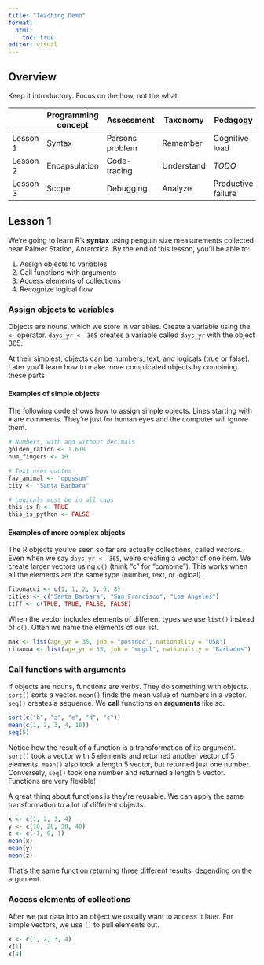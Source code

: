 ```yaml
---
title: "Teaching Demo"
format: 
  html:
    toc: true
editor: visual
---
```


## Overview

Keep it introductory. Focus on the how, not the what.

|          | Programming concept | Assessment      | Taxonomy   | Pedagogy           |
|----------|---------------------|-----------------|------------|--------------------|
| Lesson 1 | Syntax              | Parsons problem | Remember   | Cognitive load     |
| Lesson 2 | Encapsulation       | Code-tracing    | Understand | *TODO*             |
| Lesson 3 | Scope               | Debugging       | Analyze    | Productive failure |

## Lesson 1

We're going to learn R's **syntax** using penguin size measurements collected near Palmer Station, Antarctica. By the end of this lesson, you'll be able to:

1.  Assign objects to variables
2.  Call functions with arguments
3.  Access elements of collections
4.  Recognize logical flow

### Assign objects to variables

Objects are nouns, which we store in variables. Create a variable using the `<-` operator. `days_yr <- 365` creates a variable called `days_yr` with the object 365.

At their simplest, objects can be numbers, text, and logicals (true or false). Later you'll learn how to make more complicated objects by combining these parts.

#### Examples of simple objects

The following code shows how to assign simple objects. Lines starting with `#` are comments. They're just for human eyes and the computer will ignore them.

``` r
# Numbers, with and without decimals
golden_ration <- 1.618
num_fingers <- 10

# Text uses quotes
fav_animal <- "opossum"
city <- "Santa Barbara"

# Logicals must be in all caps
this_is_R <- TRUE
this_is_python <- FALSE
```

#### Examples of more complex objects

The R objects you've seen so far are actually collections, called *vectors*. Even when we say `days_yr <- 365`, we're creating a vector of one item. We create larger vectors using `c()` (think "c" for "combine"). This works when all the elements are the same type (number, text, or logical).

``` r
fibonacci <- c(1, 1, 2, 3, 5, 8)
cities <- c("Santa Barbara", "San Francisco", "Los Angeles")
ttff <- c(TRUE, TRUE, FALSE, FALSE)
```

When the vector includes elements of different types we use `list()` instead of `c()`. Often we name the elements of our list.

``` r
max <- list(age_yr = 35, job = "postdoc", nationality = "USA")
rihanna <- list(age_yr = 35, job = "mogul", nationality = "Barbados")
```

### Call functions with arguments

If objects are nouns, functions are verbs. They do something with objects. `sort()` sorts a vector. `mean()` finds the mean value of numbers in a vector. `seq()` creates a sequence. We **call** functions on **arguments** like so.

``` r
sort(c("b", "a", "e", "d", "c"))
mean(c(1, 2, 3, 4, 10))
seq(5)
```

Notice how the result of a function is a transformation of its argument. `sort()` took a vector with 5 elements and returned another vector of 5 elements. `mean()` also took a length 5 vector, but returned just one number. Conversely, `seq()` took one number and returned a length 5 vector. Functions are very flexible!

A great thing about functions is they're reusable. We can apply the same transformation to a lot of different objects.

``` r
x <- c(1, 2, 3, 4)
y <- c(10, 20, 30, 40)
z <- c(-1, 0, 1)
mean(x)
mean(y)
mean(z)
```

That's the same function returning three different results, depending on the argument.

### Access elements of collections

After we put data into an object we usually want to access it later. For simple vectors, we use `[]` to pull elements out.

``` r
x <- c(1, 2, 3, 4)
x[1]
x[4]
```
